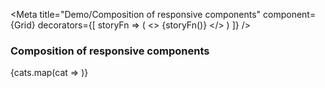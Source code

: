 
<Meta
  title="Demo/Composition of responsive components"
  component={Grid}
  decorators={[
    storyFn => (
      <>
        <Sprites />
        {storyFn()}
      </>
    )
  ]}
/>

### Composition of responsive components

<Story name="Grid">
  <Resizer init='240px'>
    <Grid>
      {cats.map(cat => <ItemCard key={cat.title} {...cat} />)}
    </Grid>
  </Resizer>
</Story>
